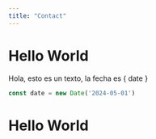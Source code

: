 ```yaml
---
title: "Contact"
---
```



# Hello World

Hola, esto es un texto, la fecha es { date }

```js
const date = new Date('2024-05-01')
```

<h1>Hello World</h1>